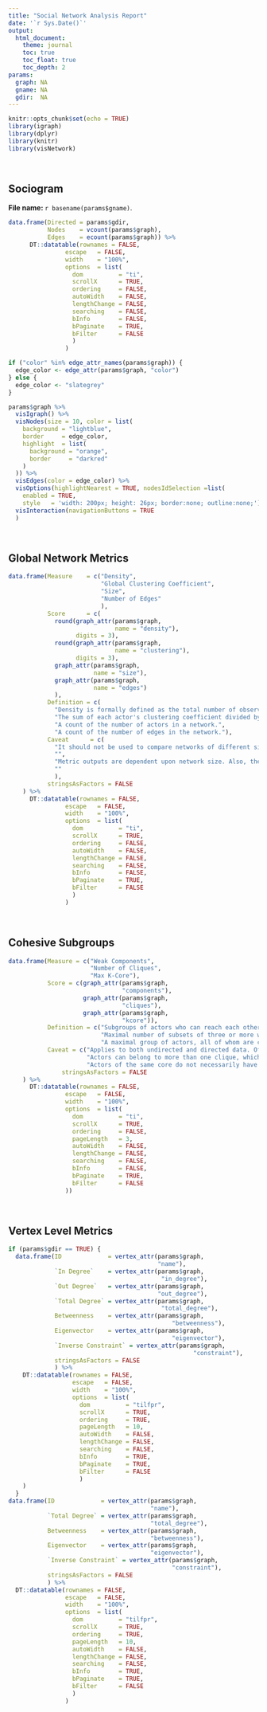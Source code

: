 ```yaml
---
title: "Social Network Analysis Report"
date: '`r Sys.Date()`'
output: 
  html_document:
    theme: journal
    toc: true
    toc_float: true
    toc_depth: 2
params:
  graph: NA
  gname: NA
  gdir:  NA
---
```


```r
knitr::opts_chunk$set(echo = TRUE)
library(igraph)
library(dplyr)
library(knitr)
library(visNetwork)
```

<br>

## Sociogram

<b> File name: </b> `r basename(params$gname)`.

```r
data.frame(Directed = params$gdir,
           Nodes    = vcount(params$graph),
           Edges    = ecount(params$graph)) %>%
      DT::datatable(rownames = FALSE,
                escape   = FALSE,
                width    = "100%",
                options  = list(
                  dom          = "ti",
                  scrollX      = TRUE,
                  ordering     = FALSE,
                  autoWidth    = FALSE,
                  lengthChange = FALSE,
                  searching    = FALSE,
                  bInfo        = FALSE,
                  bPaginate    = TRUE,
                  bFilter      = FALSE
                  )
                )
```


```r
if ("color" %in% edge_attr_names(params$graph)) {
  edge_color <- edge_attr(params$graph, "color")
} else {
  edge_color <- "slategrey"
}

params$graph %>%
  visIgraph() %>%
  visNodes(size = 10, color = list(
    background = "lightblue",
    border     = edge_color,
    highlight  = list(
      background = "orange",
      border     = "darkred"
    )
  )) %>%
  visEdges(color = edge_color) %>%
  visOptions(highlightNearest = TRUE, nodesIdSelection =list(
    enabled = TRUE,
    style   = 'width: 200px; height: 26px; border:none; outline:none;')) %>%
  visInteraction(navigationButtons = TRUE
  )
```

<br>

## Global Network Metrics

```r
data.frame(Measure    = c("Density",
                          "Global Clustering Coefficient",
                          "Size",
                          "Number of Edges"
                          ),
           Score      = c(
             round(graph_attr(params$graph,
                              name = "density"),
                   digits = 3),
             round(graph_attr(params$graph,
                              name = "clustering"),
                   digits = 3),
             graph_attr(params$graph,
                        name = "size"),
             graph_attr(params$graph,
                        name = "edges")
             ),
           Definition = c(
             "Density is formally defined as the total number of observed ties in a network divided by the total possible number of ties in that network. The output ranges from 0 to 1.",
             "The sum of each actor's clustering coefficient divided by the number of actors within the network.",
             "A count of the number of actors in a network.",
             "A count of the number of edges in the network."),
           Caveat      = c(
             "It should not be used to compare networks of different sizes.",
             "",
             "Metric outputs are dependent upon network size. Also, the manner in which an analyst sets an examination's boundaries may not reflect the actual size of a network.",
             ""
             ),
           stringsAsFactors = FALSE
    ) %>%
      DT::datatable(rownames = FALSE,
                escape   = FALSE,
                width    = "100%",
                options  = list(
                  dom          = "ti",
                  scrollX      = TRUE,
                  ordering     = FALSE,
                  autoWidth    = FALSE,
                  lengthChange = FALSE,
                  searching    = FALSE,
                  bInfo        = FALSE,
                  bPaginate    = TRUE,
                  bFilter      = FALSE
                  )
                )
```

<br>

## Cohesive Subgroups

```r
data.frame(Measure = c("Weak Components",
                       "Number of Cliques",
                       "Max K-Core"),
           Score = c(graph_attr(params$graph,
                                "components"),
                     graph_attr(params$graph,
                                "cliques"),
                     graph_attr(params$graph,
                                "kcore")),
           Definition = c("Subgroups of actors who can reach each other directly or indirectly.",
                          "Maximal number of subsets of three or more where each actor is directly connected to all others.",
                          "A maximal group of actors, all of whom are connected to some number (k) of other group members."),
           Caveat = c("Applies to both undirected and directed data. Often not very useful in a well-connected network.",
                      "Actors can belong to more than one clique, which can often makes identifying distinct subgroups impossible (i.e., where each actor is assigned to one and only one subgroup). Several alternative clique algorithms exist to ease the restrictions that each actor is directly connected to one another.",
                      "Actors of the same core do not necessarily have to be connected to one another."),
               stringsAsFactors = FALSE
    ) %>%
      DT::datatable(rownames = FALSE,
                escape   = FALSE,
                width    = "100%",
                options  = list(
                  dom          = "ti",
                  scrollX      = TRUE,
                  ordering     = FALSE,
                  pageLength   = 3,
                  autoWidth    = FALSE,
                  lengthChange = FALSE,
                  searching    = FALSE,
                  bInfo        = FALSE,
                  bPaginate    = TRUE,
                  bFilter      = FALSE
                ))
```

<br>

## Vertex Level Metrics

```r
if (params$gdir == TRUE) {
  data.frame(ID             = vertex_attr(params$graph,
                                          "name"),
             `In Degree`    = vertex_attr(params$graph,
                                           "in_degree"),
             `Out Degree`   = vertex_attr(params$graph,
                                          "out_degree"),
             `Total Degree` = vertex_attr(params$graph,
                                           "total_degree"),
             Betweenness    = vertex_attr(params$graph,
                                              "betweenness"),
             Eigenvector    = vertex_attr(params$graph,
                                              "eigenvector"),
             `Inverse Constraint` = vertex_attr(params$graph,
                                                    "constraint"),
             stringsAsFactors = FALSE
             ) %>%
    DT::datatable(rownames = FALSE,
                  escape   = FALSE,
                  width    = "100%",
                  options  = list(
                    dom          = "tilfpr",
                    scrollX      = TRUE,
                    ordering     = TRUE,
                    pageLength   = 10,
                    autoWidth    = FALSE,
                    lengthChange = FALSE,
                    searching    = FALSE,
                    bInfo        = TRUE,
                    bPaginate    = TRUE,
                    bFilter      = FALSE
                    )
    )
  }
data.frame(ID             = vertex_attr(params$graph,
                                        "name"),
           `Total Degree` = vertex_attr(params$graph,
                                        "total_degree"),
           Betweenness    = vertex_attr(params$graph,
                                        "betweenness"),
           Eigenvector    = vertex_attr(params$graph,
                                        "eigenvector"),
           `Inverse Constraint` = vertex_attr(params$graph,
                                              "constraint"),
           stringsAsFactors = FALSE
           ) %>%
  DT::datatable(rownames = FALSE,
                escape   = FALSE,
                width    = "100%",
                options  = list(
                  dom          = "tilfpr",
                  scrollX      = TRUE,
                  ordering     = TRUE,
                  pageLength   = 10,
                  autoWidth    = FALSE,
                  lengthChange = FALSE,
                  searching    = FALSE,
                  bInfo        = TRUE,
                  bPaginate    = TRUE,
                  bFilter      = FALSE
                  )
                ) 
```

